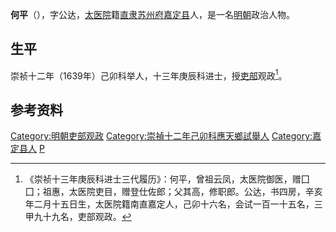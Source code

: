 '''何平'''（{{bd|？||？||}}），字公达，[[太医院|太医院]]籍[[南直隶|直隶]][[苏州府|苏州府]][[嘉定县|嘉定县]]人，是一名[[明朝|明朝]]政治人物。

== 生平 ==
崇祯十二年（1639年）己卯科举人，十三年庚辰科进士，授[[吏部|吏部]]观政<ref>《崇祯十三年庚辰科进士三代履历》：何平，曾祖云凤，太医院御医，赠囗囗；祖惠，太医院吏目，赠登仕佐郎；父其高，修职郎。公达，书四房，辛亥年二月十五日生，太医院籍南直嘉定人，己卯十六名，会试一百一十五名，三甲九十九名，吏部观政。</ref>。

==参考资料==
{{reflist}}

{{明朝官员小作品}}
{{崇禎十三年庚辰科殿試金榜}}
[[Category:明朝吏部观政|Category:明朝吏部观政]]
[[Category:崇禎十二年己卯科應天鄉試舉人|Category:崇禎十二年己卯科應天鄉試舉人]]
[[Category:嘉定县人|Category:嘉定县人]]
[[Category:何姓|P]]